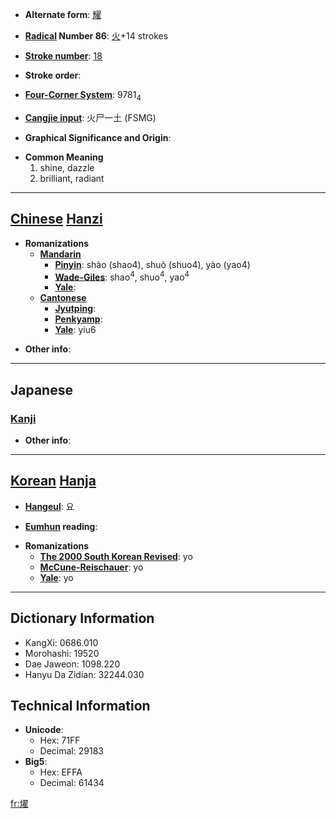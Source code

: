 * '''Alternate form''': [[耀]]

* '''[[Wiktionary:Chinese radical index| Radical]] Number 86''': [[Wiktionary:Chinese radical index 火|火]]+14 strokes

* '''[[Wiktionary:Chinese total strokes index|Stroke number]]''': [[Wiktionary:Chinese total strokes index 18|18]]

* '''Stroke order''': 

* '''[[Wiktionary:Chinese four corner index|Four-Corner System]]''': 9781<sub>4</sub>

* '''[[Wiktionary:Chinese Cangjie index|Cangjie input]]''': 火尸一土 (FSMG)

* '''Graphical Significance and Origin''': 

* '''Common Meaning'''
*#shine, dazzle
*# brilliant, radiant


----

== [[Chinese]] [[Hanzi]] ==

* '''Romanizations'''
** '''[[Mandarin]]'''
*** '''[[Pinyin]]''': shào (shao4), shuò (shuo4), yào (yao4)
*** '''[[Wade-Giles]]''': shao<sup>4</sup>, shuo<sup>4</sup>, yao<sup>4</sup>
*** '''[[Yale]]''': 
** '''[[Cantonese]]'''
*** '''[[Jyutping]]''':
*** '''[[Penkyamp]]''': 
*** '''[[Yale]]''': yiu6

* '''Other info''': 

----

==Japanese==
===[[Kanji]]===
{{kanji|on readings=[[よう]] (yō)
|kun readings=[[かがやく]] (kagayaku)
}}

* '''Other info''':  

----

== [[Korean]] [[Hanja]] ==

* '''[[Hangeul]]''': 요

* '''[[Eumhun]] reading''': 

* '''Romanizations'''
** '''[[The 2000 South Korean Revised Romanization|The 2000 South Korean Revised]]''': yo
** '''[[McCune-Reischauer]]''': yo
** '''[[Yale]]''': yo

----

== Dictionary Information ==

* KangXi: 0686.010
* Morohashi: 19520
* Dae Jaweon: 1098.220
* Hanyu Da Zidian: 32244.030

== Technical Information ==

* '''Unicode''':
** Hex: 71FF
** Decimal: 29183
* '''Big5''':
** Hex: EFFA
** Decimal: 61434

[[fr:燿]]